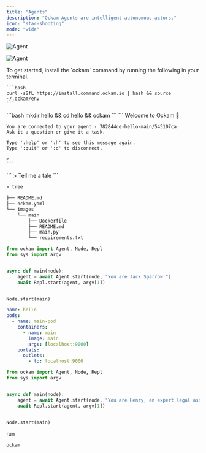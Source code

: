 ```yaml
---
title: "Agents"
description: "Ockam Agents are intelligent autonomous actors."
icon: "star-shooting"
mode: "wide"
---
```



![Agent](/agents.svg)

![Agent](/images/agent-structure.svg)

<Steps>
  <Step title="Install">
    To get started, install the `ockam` command by running the following in your terminal.

    ```bash
    curl -sSfL https://install.command.ockam.io | bash && source ~/.ockam/env
    ```
  </Step>
  <Step title="Deploy your first agent">
    ```bash
    mkdir hello && cd hello && ockam
    ```
  </Step>
  <Step title="Chat with your agent">
    ```
    Welcome to Ockam 👋
    
    You are connected to your agent - 782844ce-hello-main/545107ca
    Ask it a question or give it a task.
    
    Type ':help' or ':h' to see this message again.
    Type ':quit' or ':q' to disconnect.
    
    > 
    ```
  </Step>
  <Step title="Chat with your agent">
    ```
    > Tell me a tale
    ```
  </Step>
</Steps>

```bash Generated Files
» tree

├── README.md
├── ockam.yaml
└── images
    └── main
        ├── Dockerfile
        ├── README.md
        ├── main.py
        └── requirements.txt
```

```python images/main/main.py
from ockam import Agent, Node, Repl
from sys import argv


async def main(node):
    agent = await Agent.start(node, "You are Jack Sparrow.")
    await Repl.start(agent, argv[1])


Node.start(main)
```

```yaml ockam.yaml
name: hello
pods:
  - name: main-pod
    containers:
      - name: main
        image: main
        args: [localhost:9000]
    portals:
      outlets:
        - to: localhost:9000
```

```python images/main/main.py
from ockam import Agent, Node, Repl
from sys import argv


async def main(node):
    agent = await Agent.start(node, "You are Henry, an expert legal assistant")
    await Repl.start(agent, argv[1])


Node.start(main)
```

run

```bash
ockam
```